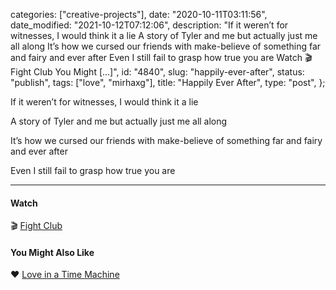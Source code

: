 
  categories: ["creative-projects"],
  date: "2020-10-11T03:11:56",
  date_modified: "2021-10-12T07:12:06",
  description:
    "If it weren’t for witnesses, I would think it a lie A story of Tyler and me but actually just me all along It’s how we cursed our friends with make-believe of something far and fairy and ever after Even I still fail to grasp how true you are Watch 🎬 Fight Club You Might […]",
  id: "4840",
  slug: "happily-ever-after",
  status: "publish",
  tags: ["love", "mirhaxg"],
  title: "Happily Ever After",
  type: "post",
};


If it weren’t for witnesses, I would think it a lie

A story of Tyler and me but actually just me all along

It’s how we cursed our friends with make-believe of something far and fairy and ever after

Even I still fail to grasp how true you are

---

#### Watch

🎬 [Fight Club](https://en.wikipedia.org/wiki/Fight_Club)

#### You Might Also Like

❤️ [Love in a Time Machine](/posts/love-in-a-time-machine/)
